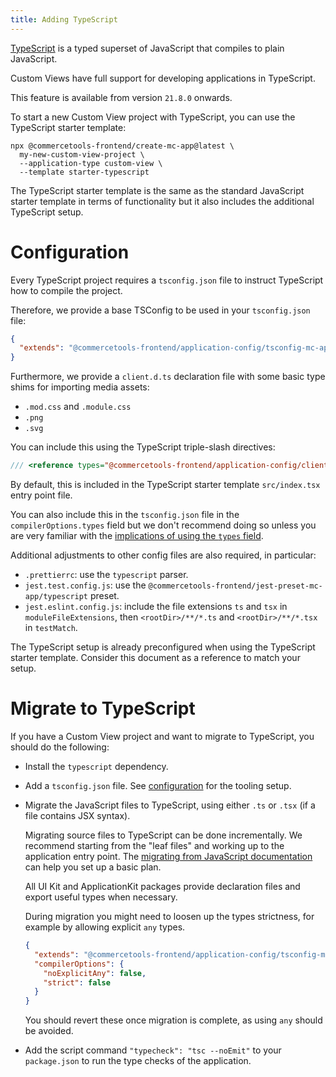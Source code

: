 ```yaml
---
title: Adding TypeScript
---
```


[TypeScript](https://www.typescriptlang.org/) is a typed superset of JavaScript that compiles to plain JavaScript.

Custom Views have full support for developing applications in TypeScript.

<Info>

This feature is available from version `21.8.0` onwards.

</Info>

To start a new Custom View project with TypeScript, you can use the TypeScript starter template:

```console noPromptLines="2-3"
npx @commercetools-frontend/create-mc-app@latest \
  my-new-custom-view-project \
  --application-type custom-view \
  --template starter-typescript
```

The TypeScript starter template is the same as the standard JavaScript starter template in terms of functionality but it also includes the additional TypeScript setup.

# Configuration

Every TypeScript project requires a `tsconfig.json` file to instruct TypeScript how to compile the project.

Therefore, we provide a base TSConfig to be used in your `tsconfig.json` file:

```json
{
  "extends": "@commercetools-frontend/application-config/tsconfig-mc-app.json"
}
```

Furthermore, we provide a `client.d.ts` declaration file with some basic type shims for importing media assets:

- `.mod.css` and `.module.css`
- `.png`
- `.svg`

You can include this using the TypeScript triple-slash directives:

```ts
/// <reference types="@commercetools-frontend/application-config/client" />
```

<Info>

By default, this is included in the TypeScript starter template `src/index.tsx` entry point file.

</Info>

You can also include this in the `tsconfig.json` file in the `compilerOptions.types` field but we don't recommend
doing so unless you are very familiar with the [implications of using the `types` field](https://www.typescriptlang.org/tsconfig#types).

Additional adjustments to other config files are also required, in particular:

- `.prettierrc`: use the `typescript` parser.
- `jest.test.config.js`: use the `@commercetools-frontend/jest-preset-mc-app/typescript` preset.
- `jest.eslint.config.js`: include the file extensions `ts` and `tsx` in `moduleFileExtensions`, then `<rootDir>/**/*.ts` and `<rootDir>/**/*.tsx` in `testMatch`.

<Info>

The TypeScript setup is already preconfigured when using the TypeScript starter template. Consider this document as a reference to match your setup.

</Info>

# Migrate to TypeScript

If you have a Custom View project and want to migrate to TypeScript, you should do the following:

* Install the `typescript` dependency.
* Add a `tsconfig.json` file. See [configuration](#configuration) for the tooling setup.
* Migrate the JavaScript files to TypeScript, using either `.ts` or `.tsx` (if a file contains JSX syntax).

  <Info>

  Migrating source files to TypeScript can be done incrementally. We recommend starting from the "leaf files" and working up to the application entry point.
  The [migrating from JavaScript documentation](https://www.typescriptlang.org/docs/handbook/migrating-from-javascript.html) can help you set up a basic plan.

  All UI Kit and ApplicationKit packages provide declaration files and export useful types when necessary.

  During migration you might need to loosen up the types strictness, for example by allowing explicit `any` types.

  ```json title="tsconfig.json"
  {
    "extends": "@commercetools-frontend/application-config/tsconfig-mc-app.json",
    "compilerOptions": {
      "noExplicitAny": false,
      "strict": false
    }
  }
  ```

  You should revert these once migration is complete, as using `any` should be avoided.

  </Info>

* Add the script command `"typecheck": "tsc --noEmit"` to your `package.json` to run the type checks of the application.
